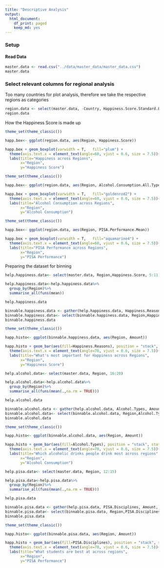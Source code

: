 ```yaml
---
title: "Descriptive Analysis"
output:
  html_document:
    df_print: paged
    keep_md: yes
---
```



### Setup

#### Read Data
```r
master.data <- read.csv("../data/master_data/master_data.csv")
master.data

```

### Select relevant columns for regional analysis

Too many countries for plot analysis, therefore we take the respective regions as categories

```r

region.data <- select(master.data, -Country, Happiness.Score.Standard.Error)
region.data 

```



How the Happiness Score is made up

```r

theme_set(theme_classic())

happ.box<- ggplot(region.data, aes(Region, Happiness.Score))

happ.box + geom_boxplot(varwidth = T,   fill="plum") +
  theme(axis.text.x = element_text(angle=60, vjust = 0.6, size = 7.5))+
  labs(title="Happiness across Regions",
       x="Region",
       y="Happiness Score")

```

```r

theme_set(theme_classic())

happ.box<- ggplot(region.data, aes(Region, Alcohol.Consumption.All.Types))

happ.box + geom_boxplot(varwidth = T,   fill="goldenrod2") +
  theme(axis.text.x = element_text(angle=60, vjust = 0.6, size = 7.5))+
  labs(title="Alcohol Consumption across Regions",
       x="Region",
       y="Alcohol Consumption")

```

```r

theme_set(theme_classic())

happ.box<- ggplot(region.data, aes(Region, PISA.Performance.Mean))

happ.box + geom_boxplot(varwidth = T,   fill="aquamarine4") +
  theme(axis.text.x = element_text(angle=60, vjust = 0.6, size = 7.5))+
  labs(title="PISA Performance across Regions",
       x="Region",
       y="PISA Performance")

```

Preparing the dataset for binning
```r
help.happiness.data<- select(master.data, Region,Happiness.Score, 5:11)

help.happiness.data<-help.happiness.data%>%
  group_by(Region)%>%
  summarise_all(funs(mean))

help.happiness.data

```

```r

binnable.happiness.data <- gather(help.happiness.data, Happiness.Reasons, Amount, 3:9 )
binnable.happiness.data<- select(binnable.happiness.data, Region,Happiness.Reasons, Amount)
binnable.happiness.data

```

```r

theme_set(theme_classic())

happ.histo<- ggplot(binnable.happiness.data, aes(Region, Amount))

happ.histo + geom_bar(aes(fill=Happiness.Reasons), position = "stack", stat="identity")+
  theme(axis.text.x = element_text(angle=70, vjust = 0.6, size = 7.5))+
  labs(title="What's most important for Happiness across Regions",
       x="Region",
       y="Happiness Score")


```

```r
help.alcohol.data<- select(master.data, Region, 16:20)

help.alcohol.data<-help.alcohol.data%>%
  group_by(Region)%>%
  summarise_all(funs(mean(.,na.rm = TRUE)))

help.alcohol.data

```

```r

binnable.alcohol.data <- gather(help.alcohol.data, Alcohol.Types, Amount, 3:6 )
binnable.alcohol.data<- select(binnable.alcohol.data, Region,Alcohol.Types, Amount)
binnable.alcohol.data

```

```r

theme_set(theme_classic())

happ.histo<- ggplot(binnable.alcohol.data, aes(Region, Amount))

happ.histo + geom_bar(aes(fill=Alcohol.Types), position = "stack", stat="identity")+
  theme(axis.text.x = element_text(angle=70, vjust = 0.6, size = 7.5))+
  labs(title="Which alcoholic drinks people drink most across regions",
       x="Region",
       y="Alcohol Consumption")


```

```r
help.pisa.data<- select(master.data, Region, 12:15)

help.pisa.data<-help.pisa.data%>%
  group_by(Region)%>%
  summarise_all(funs(mean(.,na.rm = TRUE)))

help.pisa.data

```

```r

binnable.pisa.data <- gather(help.pisa.data, PISA.Disciplines, Amount, 2:4 )
binnable.pisa.data<- select(binnable.pisa.data, Region,PISA.Disciplines, Amount)
binnable.pisa.data

```

```r

theme_set(theme_classic())

happ.histo<- ggplot(binnable.pisa.data, aes(Region, Amount))

happ.histo + geom_bar(aes(fill=PISA.Disciplines), position = "stack", stat="identity")+
  theme(axis.text.x = element_text(angle=70, vjust = 0.6, size = 7.5))+
  labs(title="What students are best at across regions",
       x="Region",
       y="PISA Performance")


```

### 